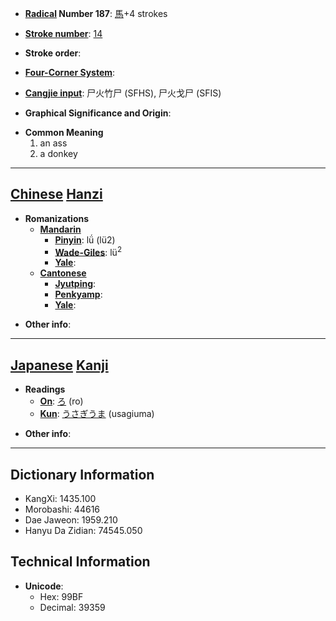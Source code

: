 * '''[[Wiktionary:Chinese radical index| Radical]] Number 187''': [[Wiktionary:Chinese radical index 馬|馬]]+4 strokes

* '''[[Wiktionary:Chinese total strokes index|Stroke number]]''': [[Wiktionary:Chinese total strokes index 14|14]]

* '''Stroke order''': 

* '''[[Wiktionary:Chinese four corner index|Four-Corner System]]''': 

* '''[[Wiktionary:Chinese Cangjie index|Cangjie input]]''': 尸火竹尸 (SFHS), 尸火戈尸 (SFIS)

* '''Graphical Significance and Origin''': 

* '''Common Meaning'''
*#an ass
*# a donkey


----

== [[Chinese]] [[Hanzi]] ==

* '''Romanizations'''
** '''[[Mandarin]]'''
*** '''[[Pinyin]]''': lǘ (lü2)
*** '''[[Wade-Giles]]''': lü<sup>2</sup>
*** '''[[Yale]]''': 
** '''[[Cantonese]]'''
*** '''[[Jyutping]]''':
*** '''[[Penkyamp]]''': 
*** '''[[Yale]]''': 

* '''Other info''': 

----

== [[Japanese]] [[Kanji]] ==

* '''Readings'''
** '''[[On]]''': [[ろ]] (ro)
** '''[[Kun]]''': [[うさぎうま]] (usagiuma)

* '''Other info''':  

----

== Dictionary Information ==

* KangXi: 1435.100
* Morobashi: 44616
* Dae Jaweon: 1959.210
* Hanyu Da Zidian: 74545.050

== Technical Information ==

* '''Unicode''':
** Hex: 99BF
** Decimal: 39359